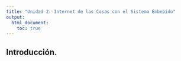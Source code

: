 ```yaml
---
title: "Unidad 2. Internet de las Cosas con el Sistema Embebido"
output:
  html_document:
    toc: true
---
```


## Introducción.




